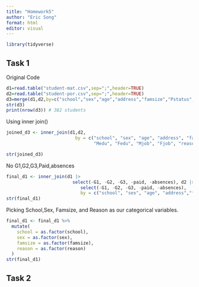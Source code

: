 ```yaml
---
title: "Homework5"
author: "Eric Song"
format: html
editor: visual
---
```


```r
library(tidyverse)
```

## Task 1

Original Code

```r
d1=read.table("student-mat.csv",sep=";",header=TRUE)
d2=read.table("student-por.csv",sep=";",header=TRUE)
d3=merge(d1,d2,by=c("school","sex","age","address","famsize","Pstatus","Medu","Fedu","Mjob","Fjob","reason","nursery","internet"))
str(d3)
print(nrow(d3)) # 382 students
```

Using inner join()

```r
joined_d3 <- inner_join(d1,d2, 
                          by = c("school", "sex", "age", "address", "famsize", "Pstatus", 
                                 "Medu", "Fedu", "Mjob", "Fjob", "reason", "nursery", "internet"))

str(joined_d3)
```

No G1,G2,G3,Paid,absences

```r
final_d1 <- inner_join(d1 |>
                         select(-G1, -G2, -G3, -paid, -absences), d2 |>
                            select(-G1, -G2, -G3, -paid, -absences), 
                            by = c("school", "sex", "age", "address","famsize",                             "Pstatus", "Medu", "Fedu", "Mjob", "Fjob",                                     "reason", "nursery", "internet"))
str(final_d1)
```

Picking School,Sex, Famsize, and Reason as our categorical variables.
```r
final_d1 <- final_d1 %>%
  mutate(
    school = as.factor(school),
    sex = as.factor(sex),
    famsize = as.factor(famsize),
    reason = as.factor(reason)
  )
str(final_d1)
```

## Task 2

